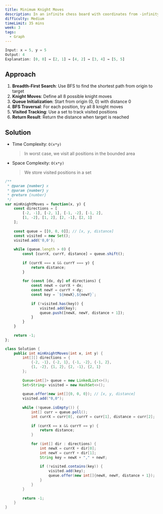 ```yaml
---
title: Minimum Knight Moves
description: In an infinite chess board with coordinates from -infinity to +infinity, you have a knight at square [0, 0]. A knight has 8 possible moves it can make, as illustrated below.
difficulty: Medium
timeLimit: 35 mins
week: 3
tags:
  - Graph
---
```


```js title="Example"
Input: x = 5, y = 5
Output: 4
Explanation: [0, 0] → [2, 1] → [4, 2] → [3, 4] → [5, 5]
```

## Approach

1. **Breadth-First Search**: Use BFS to find the shortest path from origin to target
2. **Knight Moves**: Define all 8 possible knight moves
3. **Queue Initialization**: Start from origin (0, 0) with distance 0
4. **BFS Traversal**: For each position, try all 8 knight moves
5. **Visited Tracking**: Use a set to track visited positions
6. **Return Result**: Return the distance when target is reached

## Solution

- Time Complexity: `O(x*y)`
  > In worst case, we visit all positions in the bounded area
- Space Complexity: `O(x*y)`
  > We store visited positions in a set

```js tab="JavaScript"
/**
 * @param {number} x
 * @param {number} y
 * @return {number}
 */
var minKnightMoves = function(x, y) {
    const directions = [
        [-2, -1], [-2, 1], [-1, -2], [-1, 2],
        [1, -2], [1, 2], [2, -1], [2, 1]
    ];
    
    const queue = [[0, 0, 0]]; // [x, y, distance]
    const visited = new Set();
    visited.add('0,0');
    
    while (queue.length > 0) {
        const [currX, currY, distance] = queue.shift();
        
        if (currX === x && currY === y) {
            return distance;
        }
        
        for (const [dx, dy] of directions) {
            const newX = currX + dx;
            const newY = currY + dy;
            const key = `${newX},${newY}`;
            
            if (!visited.has(key)) {
                visited.add(key);
                queue.push([newX, newY, distance + 1]);
            }
        }
    }
    
    return -1;
};
```

```java tab="Java"
class Solution {
    public int minKnightMoves(int x, int y) {
        int[][] directions = {
            {-2, -1}, {-2, 1}, {-1, -2}, {-1, 2},
            {1, -2}, {1, 2}, {2, -1}, {2, 1}
        };
        
        Queue<int[]> queue = new LinkedList<>();
        Set<String> visited = new HashSet<>();
        
        queue.offer(new int[]{0, 0, 0}); // [x, y, distance]
        visited.add("0,0");
        
        while (!queue.isEmpty()) {
            int[] curr = queue.poll();
            int currX = curr[0], currY = curr[1], distance = curr[2];
            
            if (currX == x && currY == y) {
                return distance;
            }
            
            for (int[] dir : directions) {
                int newX = currX + dir[0];
                int newY = currY + dir[1];
                String key = newX + "," + newY;
                
                if (!visited.contains(key)) {
                    visited.add(key);
                    queue.offer(new int[]{newX, newY, distance + 1});
                }
            }
        }
        
        return -1;
    }
}
```
